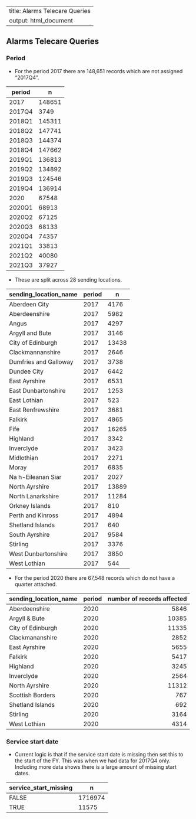 ---
title: Alarms Telecare Queries
output: html_document
----

## Alarms Telecare Queries

### Period 

* For the period 2017 there are 148,651 records which are not assigned "2017Q4".

| period    |   n     |
|-----------|---------|
| 2017      |   148651|
| 2017Q4    |     3749|
| 2018Q1    |   145311|
| 2018Q2    |   147741|
| 2018Q3    |   144374|
| 2018Q4    |   147662|
| 2019Q1    |   136813|
| 2019Q2    |   134892|
| 2019Q3    |   124546|
| 2019Q4    |   136914|
| 2020      |    67548| 
| 2020Q1    |    68913|
| 2020Q2    |    67125|
| 2020Q3    |    68133|
| 2020Q4    |    74357|
| 2021Q1    |    33813|
| 2021Q2    |    40080|
| 2021Q3    |    37927|

* These are split across 28 sending locations.

| sending_location_name | period  |   n   |
|-----------------------|---------|-------|
| Aberdeen City	        |   2017  | 4176  |
| Aberdeenshire	        |   2017  | 5982  |
| Angus	                |   2017	| 4297  |
| Argyll and Bute	      |   2017	| 3146  |
| City of Edinburgh	    |   2017  |	13438 |
| Clackmannanshire      |  	2017  | 2646  |
| Dumfries and Galloway	|   2017  |	3738  |
| Dundee City           | 	2017  |	6442  |
| East Ayrshire	        |   2017  |	6531  |
| East Dunbartonshire   | 	2017  |	1253  |
| East Lothian          | 	2017  |	523   |
| East Renfrewshire     | 	2017  |	3681  |
| Falkirk               | 	2017  |	4865  |
| Fife                  | 	2017  | 16265 |
| Highland              | 	2017  |	3342  |
| Inverclyde            | 	2017  |	3423  |
| Midlothian            | 	2017	| 2271  |
| Moray                 | 	2017	| 6835  |
| Na h-Eileanan Siar	  |   2017  |	2027  |
| North Ayrshire        | 	2017  |	13889 |
| North Lanarkshire     | 	2017  |	11284 |
| Orkney Islands        | 	2017  |	810   |
| Perth and Kinross     | 	2017  |	4894  |
| Shetland Islands      | 	2017  |	640   |
| South Ayrshire        | 	2017  |	9584  |
| Stirling              | 	2017  |	3376  |
| West Dunbartonshire   | 	2017  |	3850  |
| West Lothian          | 	2017  |	544   |


* For the period 2020 there are 67,548 records which do not have a quarter attached. 


| sending_location_name | period|number of records affected |
|-----------------------|-------|--------------------------:|
| Aberdeenshire         | 2020  |                       5846|
| Argyll & Bute         | 2020  |                      10385|
| City of Edinburgh     | 2020  |                      11335|
| Clackmananshire       | 2020  |                       2852|
| East Ayrshire         | 2020  |                       5655|
| Falkirk               | 2020  |                       5417|
| Highland              | 2020  |                       3245|
| Inverclyde            | 2020  |                       2564|
| North Ayrshire        | 2020  |                      11312|
| Scottish Borders      | 2020  |                        767|
| Shetland Islands      | 2020  |                        692|
| Stirling              | 2020  |                       3164|
| West Lothian          | 2020  |                       4314|


### Service start date 

* Current logic is that if the service start date is missing then set this to the start of the FY. This was 
  when we had data for 2017Q4 only. Including more data shows there is a large amount of missing start dates.


| service_start_missing |     n   |
|-----------------------|---------|
| FALSE                 |  1716974|
| TRUE                  |    11575|




